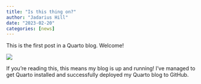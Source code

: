 ```yaml
---
title: "Is this thing on?"
author: "Jadarius Hill"
date: "2023-02-20"
categories: [news]
---
```


This is the first post in a Quarto blog. Welcome!

![](thumbnail.jpg)

If you're reading this, this means my blog is up and running! I've managed to get Quarto installed and successfully deployed my Quarto blog to GitHub.